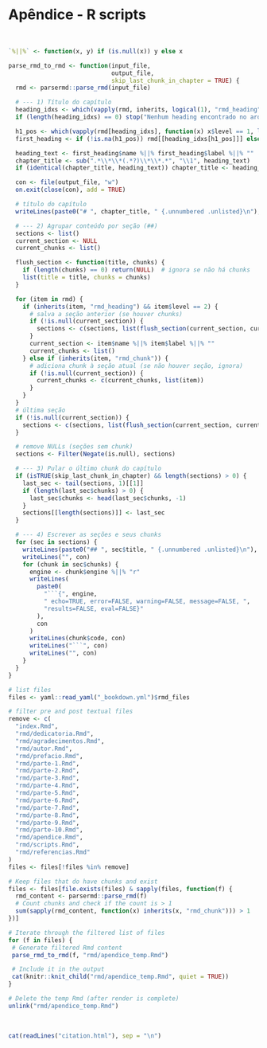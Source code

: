 # **Apêndice - R scripts** {#apendice .unnumbered}

<br>

```r
`%||%` <- function(x, y) if (is.null(x)) y else x

parse_rmd_to_rmd <- function(input_file,
                             output_file,
                             skip_last_chunk_in_chapter = TRUE) {
  rmd <- parsermd::parse_rmd(input_file)

  # --- 1) Título do capítulo
  heading_idxs <- which(vapply(rmd, inherits, logical(1), "rmd_heading"))
  if (length(heading_idxs) == 0) stop("Nenhum heading encontrado no arquivo.")

  h1_pos <- which(vapply(rmd[heading_idxs], function(x) x$level == 1, logical(1)))[1]
  first_heading <- if (!is.na(h1_pos)) rmd[[heading_idxs[h1_pos]]] else rmd[[heading_idxs[1]]]

  heading_text <- first_heading$name %||% first_heading$label %||% ""
  chapter_title <- sub(".*\\*\\*(.*?)\\*\\*.*", "\\1", heading_text)
  if (identical(chapter_title, heading_text)) chapter_title <- heading_text

  con <- file(output_file, "w")
  on.exit(close(con), add = TRUE)

  # título do capítulo
  writeLines(paste0("# ", chapter_title, " {.unnumbered .unlisted}\n"), con)

  # --- 2) Agrupar conteúdo por seção (##)
  sections <- list()
  current_section <- NULL
  current_chunks <- list()

  flush_section <- function(title, chunks) {
    if (length(chunks) == 0) return(NULL)  # ignora se não há chunks
    list(title = title, chunks = chunks)
  }

  for (item in rmd) {
    if (inherits(item, "rmd_heading") && item$level == 2) {
      # salva a seção anterior (se houver chunks)
      if (!is.null(current_section)) {
        sections <- c(sections, list(flush_section(current_section, current_chunks)))
      }
      current_section <- item$name %||% item$label %||% ""
      current_chunks <- list()
    } else if (inherits(item, "rmd_chunk")) {
      # adiciona chunk à seção atual (se não houver seção, ignora)
      if (!is.null(current_section)) {
        current_chunks <- c(current_chunks, list(item))
      }
    }
  }
  # última seção
  if (!is.null(current_section)) {
    sections <- c(sections, list(flush_section(current_section, current_chunks)))
  }

  # remove NULLs (seções sem chunk)
  sections <- Filter(Negate(is.null), sections)

  # --- 3) Pular o último chunk do capítulo
  if (isTRUE(skip_last_chunk_in_chapter) && length(sections) > 0) {
    last_sec <- tail(sections, 1)[[1]]
    if (length(last_sec$chunks) > 0) {
      last_sec$chunks <- head(last_sec$chunks, -1)
    }
    sections[[length(sections)]] <- last_sec
  }

  # --- 4) Escrever as seções e seus chunks
  for (sec in sections) {
    writeLines(paste0("## ", sec$title, " {.unnumbered .unlisted}\n"), con)
    writeLines("", con)
    for (chunk in sec$chunks) {
      engine <- chunk$engine %||% "r"
      writeLines(
        paste0(
          "```{", engine,
          " echo=TRUE, error=FALSE, warning=FALSE, message=FALSE, ",
          "results=FALSE, eval=FALSE}"
        ),
        con
      )
      writeLines(chunk$code, con)
      writeLines("```", con)
      writeLines("", con)
    }
  }
}

# list files
files <- yaml::read_yaml("_bookdown.yml")$rmd_files

# filter pre and post textual files
remove <- c(
  "index.Rmd",
  "rmd/dedicatoria.Rmd",
  "rmd/agradecimentos.Rmd",
  "rmd/autor.Rmd",
  "rmd/prefacio.Rmd",
  "rmd/parte-1.Rmd",
  "rmd/parte-2.Rmd",
  "rmd/parte-3.Rmd",
  "rmd/parte-4.Rmd",
  "rmd/parte-5.Rmd",
  "rmd/parte-6.Rmd",
  "rmd/parte-7.Rmd",
  "rmd/parte-8.Rmd",
  "rmd/parte-9.Rmd",
  "rmd/parte-10.Rmd",
  "rmd/apendice.Rmd",
  "rmd/scripts.Rmd",
  "rmd/referencias.Rmd"
)
files <- files[!files %in% remove]

# Keep files that do have chunks and exist
files <- files[file.exists(files) & sapply(files, function(f) {
  rmd_content <- parsermd::parse_rmd(f)
  # Count chunks and check if the count is > 1
  sum(sapply(rmd_content, function(x) inherits(x, "rmd_chunk"))) > 1
})]

# Iterate through the filtered list of files
for (f in files) {
 # Generate filtered Rmd content
 parse_rmd_to_rmd(f, "rmd/apendice_temp.Rmd")

 # Include it in the output
 cat(knitr::knit_child("rmd/apendice_temp.Rmd", quiet = TRUE))
}

# Delete the temp Rmd (after render is complete)
unlink("rmd/apendice_temp.Rmd")
```

<br>

```r
cat(readLines("citation.html"), sep = "\n")
```

<br>
